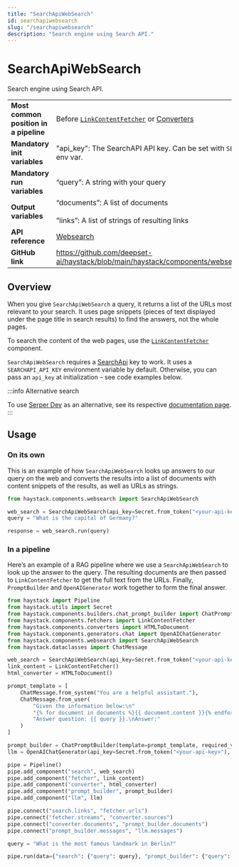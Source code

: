 ```yaml
---
title: "SearchApiWebSearch"
id: searchapiwebsearch
slug: "/searchapiwebsearch"
description: "Search engine using Search API."
---
```


# SearchApiWebSearch

Search engine using Search API.

|  |  |
| --- | --- |
| **Most common position in a pipeline** | Before [`LinkContentFetcher`](../fetchers/linkcontentfetcher.mdx)  or [Converters](../converters.mdx) |
| **Mandatory init variables** | "api_key": The SearchAPI API key. Can be set with `SEARCHAPI_API_KEY` env var. |
| **Mandatory run variables** | “query”: A string with your query |
| **Output variables** | “documents”: A list of documents  <br /> <br />”links”: A list of strings of resulting links |
| **API reference** | [Websearch](/reference/websearch-api) |
| **GitHub link** | https://github.com/deepset-ai/haystack/blob/main/haystack/components/websearch/searchapi.py |

## Overview

When you give `SearchApiWebSearch` a query, it returns a list of the URLs most relevant to your search. It uses page snippets (pieces of text displayed under the page title in search results) to find the answers, not the whole pages.

To search the content of the web pages, use the [`LinkContentFetcher`](../fetchers/linkcontentfetcher.mdx) component.

`SearchApiWebSearch` requires a [SearchApi](https://www.searchapi.io) key to work. It uses a `SEARCHAPI_API_KEY` environment variable by default. Otherwise, you can pass an `api_key` at initialization – see code examples below.

:::info Alternative search

To use [Serper Dev](https://serper.dev/?gclid=Cj0KCQiAgqGrBhDtARIsAM5s0_kPElllv3M59UPok1Ad-ZNudLaY21zDvbt5qw-b78OcUoqqvplVHRwaAgRgEALw_wcB) as an alternative, see its respective [documentation page](serperdevwebsearch.mdx).
:::

## Usage

### On its own

This is an example of how `SearchApiWebSearch` looks up answers to our query on the web and converts the results into a list of documents with content snippets of the results, as well as URLs as strings.

```python
from haystack.components.websearch import SearchApiWebSearch

web_search = SearchApiWebSearch(api_key=Secret.from_token("<your-api-key>"))
query = "What is the capital of Germany?"

response = web_search.run(query)
```

### In a pipeline

Here’s an example of a RAG pipeline where we use a `SearchApiWebSearch` to look up the answer to the query. The resulting documents are then passed to `LinkContentFetcher` to get the full text from the URLs. Finally, `PromptBuilder` and `OpenAIGenerator` work together to form the final answer.

```python
from haystack import Pipeline
from haystack.utils import Secret
from haystack.components.builders.chat_prompt_builder import ChatPromptBuilder
from haystack.components.fetchers import LinkContentFetcher
from haystack.components.converters import HTMLToDocument
from haystack.components.generators.chat import OpenAIChatGenerator
from haystack.components.websearch import SearchApiWebSearch
from haystack.dataclasses import ChatMessage

web_search = SearchApiWebSearch(api_key=Secret.from_token("<your-api-key>"), top_k=2)
link_content = LinkContentFetcher()
html_converter = HTMLToDocument()

prompt_template = [
    ChatMessage.from_system("You are a helpful assistant."),
    ChatMessage.from_user(
        "Given the information below:\n"
        "{% for document in documents %}{{ document.content }}{% endfor %}\n"
        "Answer question: {{ query }}.\nAnswer:"
    )
]

prompt_builder = ChatPromptBuilder(template=prompt_template, required_variables={"query", "documents"})
llm = OpenAIChatGenerator(api_key=Secret.from_token("<your-api-key>"), model="gpt-3.5-turbo")

pipe = Pipeline()
pipe.add_component("search", web_search)
pipe.add_component("fetcher", link_content)
pipe.add_component("converter", html_converter)
pipe.add_component("prompt_builder", prompt_builder)
pipe.add_component("llm", llm)

pipe.connect("search.links", "fetcher.urls")
pipe.connect("fetcher.streams", "converter.sources")
pipe.connect("converter.documents", "prompt_builder.documents")
pipe.connect("prompt_builder.messages", "llm.messages")

query = "What is the most famous landmark in Berlin?"

pipe.run(data={"search": {"query": query}, "prompt_builder": {"query": query}})
```
